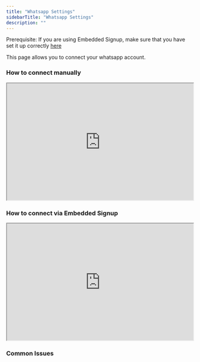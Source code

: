 ```yaml
---
title: "Whatsapp Settings"
sidebarTitle: "Whatsapp Settings"
description: ""
---
```


<Warning>
    Prerequisite: If you are using Embedded Signup, make sure that you have set it up correctly <a href="/addons/embedded-signup">here</a>
</Warning>

This page allows you to connect your whatsapp account.

### How to connect manually
<iframe height="315" width="100%" src="https://www.youtube.com/embed/kcLkxYhX-nQ?si=E3c1RUZTdbRk4rc5"> </iframe>

### How to connect via Embedded Signup
<iframe height="315" width="100%" src="https://www.youtube.com/embed/kcLkxYhX-nQ?si=E3c1RUZTdbRk4rc5"> </iframe>

### Common Issues